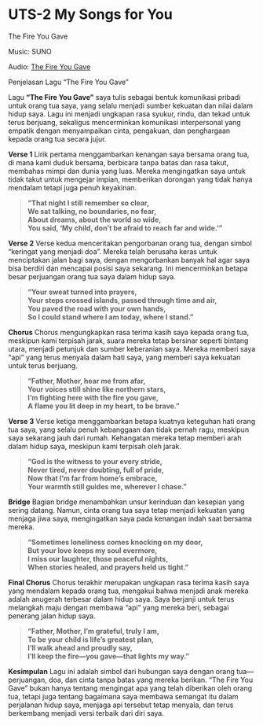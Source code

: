 # UTS-2 My Songs for You

The Fire You Gave

Music: SUNO

Audio: [The Fire You Gave](./The%20Fire%20You%20Gave.mp3)

Penjelasan Lagu "The Fire You Gave"

Lagu **"The Fire You Gave"** saya tulis sebagai bentuk komunikasi pribadi untuk orang tua saya, yang selalu menjadi sumber kekuatan dan nilai dalam hidup saya. Lagu ini menjadi ungkapan rasa syukur, rindu, dan tekad untuk terus berjuang, sekaligus mencerminkan komunikasi interpersonal yang empatik dengan menyampaikan cinta, pengakuan, dan penghargaan kepada orang tua secara jujur.

**Verse 1**
Lirik pertama menggambarkan kenangan saya bersama orang tua, di mana kami duduk bersama, berbicara tanpa batas dan rasa takut, membahas mimpi dan dunia yang luas. Mereka mengingatkan saya untuk tidak takut untuk mengejar impian, memberikan dorongan yang tidak hanya mendalam tetapi juga penuh keyakinan.

> **"That night I still remember so clear,  
We sat talking, no boundaries, no fear,  
About dreams, about the world so wide,  
You said, 'My child, don’t be afraid to reach far and wide.'"**

**Verse 2**
Verse kedua menceritakan pengorbanan orang tua, dengan simbol "keringat yang menjadi doa". Mereka telah berusaha keras untuk menciptakan jalan bagi saya, dengan mengorbankan banyak hal agar saya bisa berdiri dan mencapai posisi saya sekarang. Ini mencerminkan betapa besar perjuangan orang tua saya dalam hidup saya.

> **"Your sweat turned into prayers,  
Your steps crossed islands, passed through time and air,  
You paved the road with your own hands,  
So I could stand where I am today, where I stand."**

**Chorus**
Chorus mengungkapkan rasa terima kasih saya kepada orang tua, meskipun kami terpisah jarak, suara mereka tetap bersinar seperti bintang utara, menjadi petunjuk dan sumber keberanian saya. Mereka memberi saya "api" yang terus menyala dalam hati saya, yang memberi saya kekuatan untuk terus berjuang.

> **"Father, Mother, hear me from afar,  
Your voices still shine like northern stars,  
I’m fighting here with the fire you gave,  
A flame you lit deep in my heart, to be brave."**

**Verse 3**
Verse ketiga menggambarkan betapa kuatnya keteguhan hati orang tua saya, yang selalu penuh kebanggaan dan tidak pernah ragu, meskipun saya sekarang jauh dari rumah. Kehangatan mereka tetap memberi arah dalam hidup saya, meskipun kami terpisah oleh jarak.

> **"God is the witness to your every stride,  
Never tired, never doubting, full of pride,  
Now that I’m far from home’s embrace,  
Your warmth still guides me, wherever I chase."**

**Bridge**
Bagian bridge menambahkan unsur kerinduan dan kesepian yang sering datang. Namun, cinta orang tua saya tetap menjadi kekuatan yang menjaga jiwa saya, mengingatkan saya pada kenangan indah saat bersama mereka.

> **"Sometimes loneliness comes knocking on my door,  
But your love keeps my soul evermore,  
I miss our laughter, those peaceful nights,  
When stories healed, and prayers held us tight."**

**Final Chorus**
Chorus terakhir merupakan ungkapan rasa terima kasih saya yang mendalam kepada orang tua, mengakui bahwa menjadi anak mereka adalah anugerah terbesar dalam hidup saya. Saya berjanji untuk terus melangkah maju dengan membawa "api" yang mereka beri, sebagai penerang jalan hidup saya.

> **"Father, Mother, I’m grateful, truly I am,  
To be your child is life’s greatest plan,  
I’ll walk ahead and proudly say,  
I’ll keep the fire—you gave—that lights my way."**

**Kesimpulan**
Lagu ini adalah simbol dari hubungan saya dengan orang tua—perjuangan, doa, dan cinta tanpa batas yang mereka berikan. "The Fire You Gave" bukan hanya tentang mengingat apa yang telah diberikan oleh orang tua, tetapi juga tentang bagaimana saya membawa semangat itu dalam perjalanan hidup saya, menjaga api tersebut tetap menyala, dan terus berkembang menjadi versi terbaik dari diri saya.
